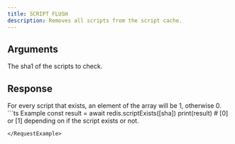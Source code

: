 ```yaml
---
title: SCRIPT FLUSH
description: Removes all scripts from the script cache.
---
```


## Arguments

<ParamField body="hahes" type="string[]" required>
  The sha1 of the scripts to check.
</ParamField>

## Response

<ResponseField type="(0 | 1)[]" required>
  For every script that exists, an element of the array will be 1, otherwise 0.
</ResponseField>

<RequestExample>
```ts Example
const result = await redis.scriptExists([sha])
print(result) # [0] or [1] depending on if the script exists or not.

```
</RequestExample>

